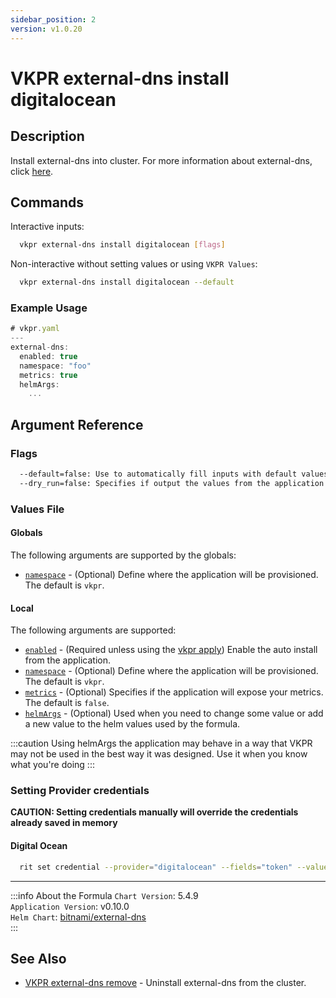 ```yaml
---
sidebar_position: 2
version: v1.0.20
---
```


# VKPR external-dns install digitalocean

## Description

Install external-dns into cluster. For more information about external-dns, click [here](https://github.com/kubernetes-sigs/external-dns).

## Commands

Interactive inputs:

```bash
  vkpr external-dns install digitalocean [flags]
```

Non-interactive without setting values or using `VKPR Values`:

```bash
  vkpr external-dns install digitalocean --default
```

### Example Usage

```jsx title="vkpr external-dns install digitalocean --default"
# vkpr.yaml
---
external-dns:
  enabled: true
  namespace: "foo"
  metrics: true
  helmArgs:
    ...
```

## Argument Reference

### Flags

```sh
  --default=false: Use to automatically fill inputs with default values.
  --dry_run=false: Specifies if output the values from the application.
```

### Values File

#### Globals

The following arguments are supported by the globals:

- [`namespace`](#argument-reference) - (Optional) Define where the application will be provisioned. The default is `vkpr`.

#### Local

The following arguments are supported:

- [`enabled`](#argument-reference) - (Required unless using the [vkpr apply](/docs/commands/vkpr_apply)) Enable the auto install from the application.
- [`namespace`](#argument-reference) - (Optional) Define where the application will be provisioned. The default is `vkpr`.
- [`metrics`](#argument-reference) - (Optional) Specifies if the application will expose your metrics. The default is `false`.
- [`helmArgs`](#argument-reference) - (Optional) Used when you need to change some value or add a new value to the helm values used by the formula.

:::caution
Using helmArgs the application may behave in a way that VKPR may not be used in the best way it was designed.
Use it when you know what you're doing
:::

### Setting Provider credentials

**CAUTION: Setting credentials manually will override the credentials already saved in memory**

#### Digital Ocean

```bash
  rit set credential --provider="digitalocean" --fields="token" --values="your-api-token"
```

---

:::info About the Formula
`Chart Version`: 5.4.9 <br/>
`Application Version`: v0.10.0 <br/>
`Helm Chart`: [bitnami/external-dns](https://artifacthub.io/packages/helm/bitnami/external-dns) <br/>
:::

## See Also

- [VKPR external-dns remove](/docs/commands/external-dns/vkpr_external-dns_remove) - Uninstall external-dns from the cluster.
